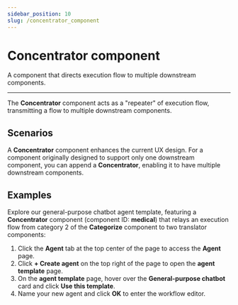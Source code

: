 ```yaml
---
sidebar_position: 10
slug: /concentrator_component
---
```


# Concentrator component

A component that directs execution flow to multiple downstream components.

---

The **Concentrator** component acts as a "repeater" of execution flow, transmitting a flow to multiple downstream components.


## Scenarios

A **Concentrator** component enhances the current UX design. For a component originally designed to support only one downstream component, you can append a **Concentrator**, enabling it to have multiple downstream components.

## Examples

Explore our general-purpose chatbot agent template, featuring a **Concentrator** component (component ID: **medical**) that relays an execution flow from category 2 of the **Categorize** component to two translator components:

1. Click the **Agent** tab at the top center of the page to access the **Agent** page.
2. Click **+ Create agent** on the top right of the page to open the **agent template** page.
3. On the **agent template** page, hover over the **General-purpose chatbot** card and click **Use this template**.
4. Name your new agent and click **OK** to enter the workflow editor.
